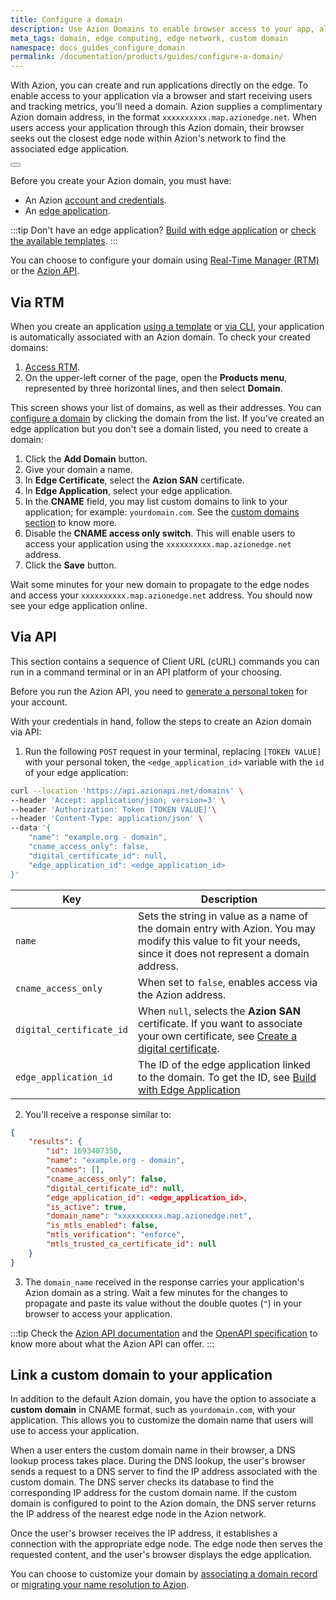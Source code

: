 ```yaml
---
title: Configure a domain
description: Use Azion Domains to enable browser access to your app, allowing user traffic and metrics tracking.
meta_tags: domain, edge computing, edge network, custom domain
namespace: docs_guides_configure_domain
permalink: /documentation/products/guides/configure-a-domain/
---
```


With Azion, you can create and run applications directly on the edge. To enable access to your application via a browser and start receiving users and tracking metrics, you'll need a domain. Azion supplies a complimentary Azion domain address, in the format `xxxxxxxxxx.map.azionedge.net`. When users access your application through this Azion domain, their browser seeks out the closest edge node within Azion's network to find the associated edge application.

<Button href="link_domains" text="Go to Domains documentation"></Button>

Before you create your Azion domain, you must have:

- An Azion [account and credentials](link_account).
- An [edge application](link_create).

:::tip
Don't have an edge application? [Build with edge application](link_build_edge_app) or [check the available templates](link_templates).
:::

You can choose to configure your domain using [Real-Time Manager (RTM)](#via-rtm) or the [Azion API](#via-api).

## Via RTM

When you create an application [using a template](link_templates) or [via CLI](link_cli), your application is automatically associated with an Azion domain. To check your created domains:

1. [Access RTM](https://manager.azion.com).
2. On the upper-left corner of the page, open the **Products menu**, represented by three horizontal lines, and then select **Domain**.

This screen shows your list of domains, as well as their addresses. You can [configure a domain](#configure-your-domain) by clicking the domain from the list. If you've created an edge application but you don't see a domain listed, you need to create a domain:

1. Click the **Add Domain** button.
2. Give your domain a name.
3. In **Edge Certificate**, select the **Azion SAN** certificate.
4. In **Edge Application**, select your edge application.
5. In the **CNAME** field, you may list custom domains to link to your application; for example: `yourdomain.com`. See the [custom domains section](#custom-domains) to know more.
6. Disable the **CNAME access only switch**. This will enable users to access your application using the `xxxxxxxxxx.map.azionedge.net` address.
7. Click the **Save** button.

Wait some minutes for your new domain to propagate to the edge nodes and access your `xxxxxxxxxx.map.azionedge.net` address. You should now see your edge application online.

## Via API

This section contains a sequence of Client URL (cURL) commands you can run in a command terminal or in an API platform of your choosing. 

Before you run the Azion API, you need to [generate a personal token](link_personal_token) for your account.

With your credentials in hand, follow the steps to create an Azion domain via API:

1. Run the following `POST` request in your terminal, replacing `[TOKEN VALUE]` with your personal token, the `<edge_application_id>` variable with the `id` of your edge application:

```bash
curl --location 'https://api.azionapi.net/domains' \
--header 'Accept: application/json; version=3' \
--header 'Authorization: Token [TOKEN VALUE]'\
--header 'Content-Type: application/json' \
--data '{
    "name": "example.org - domain",
    "cname_access_only": false,
    "digital_certificate_id": null,
    "edge_application_id": <edge_application_id>
}'
```

  | Key | Description |
  | --- | --- |
  | `name` | Sets the string in value as a name of the domain entry with Azion. You may modify this value to fit your needs, since it does not represent a domain address. |
  | `cname_access_only` | When set to `false`, enables access via the Azion address. |
  | `digital_certificate_id` | When `null`, selects the **Azion SAN** certificate. If you want to associate your own certificate, see [Create a digital certificate](link_create_certificate#via-api). |
  | `edge_application_id` | The ID of the edge application linked to the domain. To get the ID, see [Build with Edge Application](link_build_edge_app#via-api) |

2. You'll receive a response similar to:

```json
{
    "results": {
        "id": 1693407350,
        "name": "example.org - domain",
        "cnames": [],
        "cname_access_only": false,
        "digital_certificate_id": null,
        "edge_application_id": <edge_application_id>,
        "is_active": true,
        "domain_name": "xxxxxxxxxx.map.azionedge.net",
        "is_mtls_enabled": false,
        "mtls_verification": "enforce",
        "mtls_trusted_ca_certificate_id": null
    }
}
```

3. The `domain_name` received in the response carries your application's Azion domain as a string. Wait a few minutes for the changes to propagate and paste its value without the double quotes (`"`) in your browser to access your application.

:::tip
Check the [Azion API documentation](link_azionapi) and the [OpenAPI specification](link_openapi) to know more about what the Azion API can offer.
:::

## Link a custom domain to your application

In addition to the default Azion domain, you have the option to associate a **custom domain** in CNAME format, such as `yourdomain.com`, with your application. This allows you to customize the domain name that users will use to access your application.

When a user enters the custom domain name in their browser, a DNS lookup process takes place. During the DNS lookup, the user's browser sends a request to a DNS server to find the IP address associated with the custom domain. The DNS server checks its database to find the corresponding IP address for the custom domain name. If the custom domain is configured to point to the Azion domain, the DNS server returns the IP address of the nearest edge node in the Azion network.

Once the user's browser receives the IP address, it establishes a connection with the appropriate edge node. The edge node then serves the requested content, and the user's browser displays the edge application.

You can choose to customize your domain by [associating a domain record](link_point_domain) or [migrating your name resolution to Azion](link_migrate_ns).
